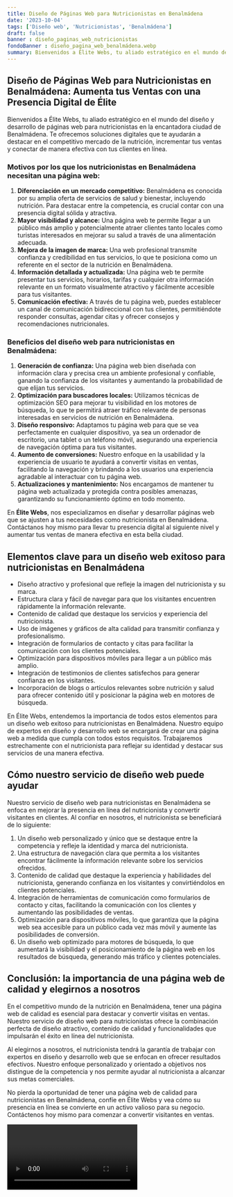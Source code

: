 ```yaml
---
title: Diseño de Páginas Web para Nutricionistas en Benalmádena
date: '2023-10-04'
tags: ['Diseño web', 'Nutricionistas', 'Benalmádena']
draft: false
banner : diseño_paginas_web_nutricionistas
fondoBanner : diseño_pagina_web_benalmádena.webp
summary: Bienvenidos a Élite Webs, tu aliado estratégico en el mundo del diseño y desarrollo de páginas web para nutricionistas en la encantadora ciudad de Benalmádena. Te ofrecemos soluciones digitales que te ayudarán a destacar en el competitivo mercado de la nutrición, incrementar tus ventas y conectar de manera efectiva con tus clientes en línea.
---
```


## Diseño de Páginas Web para Nutricionistas en Benalmádena: Aumenta tus Ventas con una Presencia Digital de Élite

Bienvenidos a Élite Webs, tu aliado estratégico en el mundo del diseño y desarrollo de páginas web para nutricionistas en la encantadora ciudad de Benalmádena. Te ofrecemos soluciones digitales que te ayudarán a destacar en el competitivo mercado de la nutrición, incrementar tus ventas y conectar de manera efectiva con tus clientes en línea.

### Motivos por los que los nutricionistas en Benalmádena necesitan una página web:

1. **Diferenciación en un mercado competitivo:** Benalmádena es conocida por su amplia oferta de servicios de salud y bienestar, incluyendo nutrición. Para destacar entre la competencia, es crucial contar con una presencia digital sólida y atractiva.
2. **Mayor visibilidad y alcance:** Una página web te permite llegar a un público más amplio y potencialmente atraer clientes tanto locales como turistas interesados en mejorar su salud a través de una alimentación adecuada.
3. **Mejora de la imagen de marca:** Una web profesional transmite confianza y credibilidad en tus servicios, lo que te posiciona como un referente en el sector de la nutrición en Benalmádena.
4. **Información detallada y actualizada:** Una página web te permite presentar tus servicios, horarios, tarifas y cualquier otra información relevante en un formato visualmente atractivo y fácilmente accesible para tus visitantes.
5. **Comunicación efectiva:** A través de tu página web, puedes establecer un canal de comunicación bidireccional con tus clientes, permitiéndote responder consultas, agendar citas y ofrecer consejos y recomendaciones nutricionales.

### Beneficios del diseño web para nutricionistas en Benalmádena:

1. **Generación de confianza:** Una página web bien diseñada con información clara y precisa crea un ambiente profesional y confiable, ganando la confianza de los visitantes y aumentando la probabilidad de que elijan tus servicios.
2. **Optimización para buscadores locales:** Utilizamos técnicas de optimización SEO para mejorar tu visibilidad en los motores de búsqueda, lo que te permitirá atraer tráfico relevante de personas interesadas en servicios de nutrición en Benalmádena.
3. **Diseño responsivo:** Adaptamos tu página web para que se vea perfectamente en cualquier dispositivo, ya sea un ordenador de escritorio, una tablet o un teléfono móvil, asegurando una experiencia de navegación óptima para tus visitantes.
4. **Aumento de conversiones:** Nuestro enfoque en la usabilidad y la experiencia de usuario te ayudará a convertir visitas en ventas, facilitando la navegación y brindando a los usuarios una experiencia agradable al interactuar con tu página web.
5. **Actualizaciones y mantenimiento:** Nos encargamos de mantener tu página web actualizada y protegida contra posibles amenazas, garantizando su funcionamiento óptimo en todo momento.

En **Élite Webs**, nos especializamos en diseñar y desarrollar páginas web que se ajusten a tus necesidades como nutricionista en Benalmádena. Contáctanos hoy mismo para llevar tu presencia digital al siguiente nivel y aumentar tus ventas de manera efectiva en esta bella ciudad.

<GifSeo />

<Cta />

## Elementos clave para un diseño web exitoso para nutricionistas en Benalmádena

- Diseño atractivo y profesional que refleje la imagen del nutricionista y su marca.
- Estructura clara y fácil de navegar para que los visitantes encuentren rápidamente la información relevante.
- Contenido de calidad que destaque los servicios y experiencia del nutricionista.
- Uso de imágenes y gráficos de alta calidad para transmitir confianza y profesionalismo.
- Integración de formularios de contacto y citas para facilitar la comunicación con los clientes potenciales.
- Optimización para dispositivos móviles para llegar a un público más amplio.
- Integración de testimonios de clientes satisfechos para generar confianza en los visitantes.
- Incorporación de blogs o artículos relevantes sobre nutrición y salud para ofrecer contenido útil y posicionar la página web en motores de búsqueda.

En Élite Webs, entendemos la importancia de todos estos elementos para un diseño web exitoso para nutricionistas en Benalmádena. Nuestro equipo de expertos en diseño y desarrollo web se encargará de crear una página web a medida que cumpla con todos estos requisitos. Trabajaremos estrechamente con el nutricionista para reflejar su identidad y destacar sus servicios de una manera efectiva.

## Cómo nuestro servicio de diseño web puede ayudar

Nuestro servicio de diseño web para nutricionistas en Benalmádena se enfoca en mejorar la presencia en línea del nutricionista y convertir visitantes en clientes. Al confiar en nosotros, el nutricionista se beneficiará de lo siguiente:

1. Un diseño web personalizado y único que se destaque entre la competencia y refleje la identidad y marca del nutricionista.
2. Una estructura de navegación clara que permita a los visitantes encontrar fácilmente la información relevante sobre los servicios ofrecidos.
3. Contenido de calidad que destaque la experiencia y habilidades del nutricionista, generando confianza en los visitantes y convirtiéndolos en clientes potenciales.
4. Integración de herramientas de comunicación como formularios de contacto y citas, facilitando la comunicación con los clientes y aumentando las posibilidades de ventas.
5. Optimización para dispositivos móviles, lo que garantiza que la página web sea accesible para un público cada vez más móvil y aumente las posibilidades de conversión.
6. Un diseño web optimizado para motores de búsqueda, lo que aumentará la visibilidad y el posicionamiento de la página web en los resultados de búsqueda, generando más tráfico y clientes potenciales.

## Conclusión: la importancia de una página web de calidad y elegirnos a nosotros

En el competitivo mundo de la nutrición en Benalmádena, tener una página web de calidad es esencial para destacar y convertir visitas en ventas. Nuestro servicio de diseño web para nutricionistas ofrece la combinación perfecta de diseño atractivo, contenido de calidad y funcionalidades que impulsarán el éxito en línea del nutricionista.

Al elegirnos a nosotros, el nutricionista tendrá la garantía de trabajar con expertos en diseño y desarrollo web que se enfocan en ofrecer resultados efectivos. Nuestro enfoque personalizado y orientado a objetivos nos distingue de la competencia y nos permite ayudar al nutricionista a alcanzar sus metas comerciales.

No pierda la oportunidad de tener una página web de calidad para nutricionistas en Benalmádena, confíe en Élite Webs y vea cómo su presencia en línea se convierte en un activo valioso para su negocio. Contáctenos hoy mismo para comenzar a convertir visitantes en ventas.

<Video />

<CtaBot job='Nutricionistas' city='Benalmádena'/>

<Gmaps query='Benalmádena+españa+maps' />